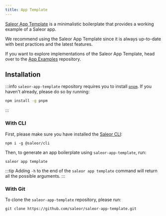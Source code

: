 ```yaml
---
title: App Template
---
```


[Saleor App Template](https://github.com/saleor/saleor-app-template) is a minimalistic boilerplate that provides a working example of a Saleor app.

We recommend using the Saleor App Template since it is always up-to-date with best practices and the latest features.

If you want to explore implementations of the Saleor App Template, head over to the [App Examples](https://github.com/saleor/app-examples/tree/main/examples) repository.

## Installation

:::info
`saleor-app-template` repository requires you to install [`pnpm`](https://pnpm.io/). If you haven't already, please do so by running:

```bash
npm install -g pnpm
```

:::

### With CLI

First, please make sure you have installed the [Saleor CLI](cli/overview.mdx):

```shell
npm i -g @saleor/cli
```

Then, to generate an app boilerplate using `saleor-app-template`, run:

```shell
saleor app template
```

:::tip
Adding `-h` to the end of the `saleor app template` command will return all the possible arguments.
:::

### With Git

To clone the `saleor-app-template` repository, please run:

```shell
git clone https://github.com/saleor/saleor-app-template.git
```
